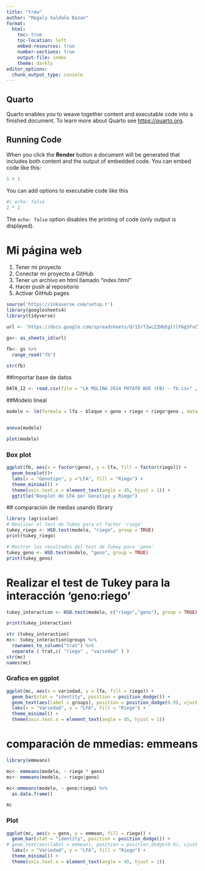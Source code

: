 ```yaml
---
title: "trew"
author: "Magaly Saldaña Bazan"
format: 
  html:
    toc: true
    toc-location: left
    embed-resources: true
    number-sections: true
    output-file: index
    theme: darkly
editor_options: 
  chunk_output_type: console
---
```


## Quarto

Quarto enables you to weave together content and executable code into a finished document. To learn more about Quarto see <https://quarto.org>.

## Running Code

When you click the **Render** button a document will be generated that includes both content and the output of embedded code. You can embed code like this:

```r
1 + 1
```

You can add options to executable code like this

```r
#| echo: false
2 * 2
```

The `echo: false` option disables the printing of code (only output is displayed).

# Mi página web

1.  Tener mi proyecto
1.  Conectar mi proyecto a GitHub
1.  Tener un archivo en html llamado "index.html"
1.  Hacer push al repositorio
1.  Activar GitHub pages

```r
source('https://inkaverse.com/setup.r')
library(googlesheets4)
library(tidyverse)

url <- 'https://docs.google.com/spreadsheets/d/15r7ZwcZZHbEgltlF6gSFvCTFA-CFzVBWwg3mFlRyKPs/edit?gid=172957346#gid=172957346'

gs<- as_sheets_id(url)

fb<- gs %>%
  range_read("fb")

str(fb)

```




##importar base de datos
```r
DATA_12 <- read.csv(file = "LA MOLINA 2014 POTATO WUE (FB) - fb.csv" , header = TRUE, sep = ",")
```


##Modelo lineal

```r
modelo <- lm(formula = lfa ~ bloque + geno + riego + riego*geno , data = DATA_12)


anova(modelo)

plot(modelo)

```
### Box plot
```r
ggplot(fb, aes(x = factor(geno), y = lfa, fill = factor(riego))) +
  geom_boxplot()+
  labs(x = "Genotipo", y ="LFA", fill = "Riego") + 
  theme_minimal() +
  theme(axis.text.x = element_text(angle = 45, hjust = 1)) +
  ggtitle("Boxplot de LFA por Genotipo y Riego")
```

 
 ## comparación de medias usando library
 
```r
library (agricolae)
# Realizar el test de Tukey para el factor 'riego'
tukey_riego <- HSD.test(modelo, "riego", group = TRUE)
print(tukey_riego)

# Mostrar los resultados del test de Tukey para 'geno'
tukey_geno <- HSD.test(modelo, "geno", group = TRUE)
print(tukey_geno)
```
 

# Realizar el test de Tukey para la interacción 'geno:riego'
```r
tukey_interaction <- HSD.test(modelo, c("riego","geno"), group = TRUE)

print(tukey_interaction)

str (tukey_interaction)
mc<- tukey_interaction$groups %>%
  rownames_to_column("trat") %>%
  separate ( trat,c( "riego" , "variedad" ) )
str(mc)
names(mc)
```



### Grafico en ggplot

```r
ggplot(mc, aes(x = variedad, y = lfa, fill = riego)) +
  geom_bar(stat = "identity", position = position_dodge()) +
  geom_text(aes(label = groups), position = position_dodge(0.9), vjust = -0.5) +
  labs(x = "Variedad", y = "LFA", fill = "Riego") +
  theme_minimal() +
  theme(axis.text.x = element_text(angle = 45, hjust = 1))

```
# comparación de mmedias: emmeans

```r
library(emmeans)

mc<- emmeans(modelo, ~ riego * geno)
mc<- emmeans(modelo, ~ riego|geno)

mc<-emmeans(modelo, ~ geno|riego) %>%
  as.data.frame()

mc

```
### Plot
```r
ggplot(mc, aes(x = geno, y = emmean, fill = riego)) +
  geom_bar(stat = "identity", position = position_dodge()) +
# geom_text(aes(label = emmean), position = position_dodge(0.9), vjust = -0.5) +
  labs(x = "Variedad", y = "LFA", fill = "Riego") +
  theme_minimal() +
  theme(axis.text.x = element_text(angle = 45, hjust = 1))
```


















